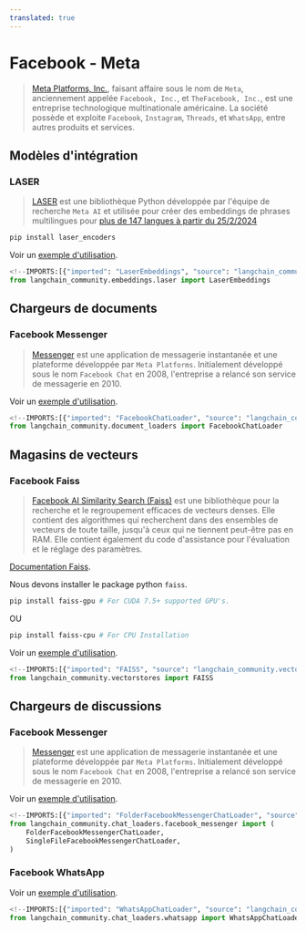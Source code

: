 ```yaml
---
translated: true
---
```


# Facebook - Meta

>[Meta Platforms, Inc.](https://www.facebook.com/), faisant affaire sous le nom de `Meta`, anciennement
> appelée `Facebook, Inc.`, et `TheFacebook, Inc.`, est une entreprise technologique
> multinationale américaine. La société possède et exploite `Facebook`, `Instagram`, `Threads`,
> et `WhatsApp`, entre autres produits et services.

## Modèles d'intégration

### LASER

>[LASER](https://github.com/facebookresearch/LASER) est une bibliothèque Python développée par
> l'équipe de recherche `Meta AI` et utilisée pour
> créer des embeddings de phrases multilingues pour
> [plus de 147 langues à partir du 25/2/2024](https://github.com/facebookresearch/flores/blob/main/flores200/README.md#languages-in-flores-200)

```bash
pip install laser_encoders
```

Voir un [exemple d'utilisation](/docs/integrations/text_embedding/laser).

```python
<!--IMPORTS:[{"imported": "LaserEmbeddings", "source": "langchain_community.embeddings.laser", "docs": "https://api.python.langchain.com/en/latest/embeddings/langchain_community.embeddings.laser.LaserEmbeddings.html", "title": "Facebook - Meta"}]-->
from langchain_community.embeddings.laser import LaserEmbeddings
```

## Chargeurs de documents

### Facebook Messenger

>[Messenger](https://en.wikipedia.org/wiki/Messenger_(software)) est une application de messagerie instantanée et
> une plateforme développée par `Meta Platforms`. Initialement développé sous le nom `Facebook Chat` en 2008, l'entreprise a relancé son
> service de messagerie en 2010.

Voir un [exemple d'utilisation](/docs/integrations/document_loaders/facebook_chat).

```python
<!--IMPORTS:[{"imported": "FacebookChatLoader", "source": "langchain_community.document_loaders", "docs": "https://api.python.langchain.com/en/latest/document_loaders/langchain_community.document_loaders.facebook_chat.FacebookChatLoader.html", "title": "Facebook - Meta"}]-->
from langchain_community.document_loaders import FacebookChatLoader
```

## Magasins de vecteurs

### Facebook Faiss

>[Facebook AI Similarity Search (Faiss)](https://engineering.fb.com/2017/03/29/data-infrastructure/faiss-a-library-for-efficient-similarity-search/)
> est une bibliothèque pour la recherche et le regroupement efficaces de vecteurs denses. Elle contient des algorithmes qui
> recherchent dans des ensembles de vecteurs de toute taille, jusqu'à ceux qui ne tiennent peut-être pas en RAM. Elle contient également du code
> d'assistance pour l'évaluation et le réglage des paramètres.

[Documentation Faiss](https://faiss.ai/).

Nous devons installer le package python `faiss`.

```bash
pip install faiss-gpu # For CUDA 7.5+ supported GPU's.
```

OU

```bash
pip install faiss-cpu # For CPU Installation
```

Voir un [exemple d'utilisation](/docs/integrations/vectorstores/faiss).

```python
<!--IMPORTS:[{"imported": "FAISS", "source": "langchain_community.vectorstores", "docs": "https://api.python.langchain.com/en/latest/vectorstores/langchain_community.vectorstores.faiss.FAISS.html", "title": "Facebook - Meta"}]-->
from langchain_community.vectorstores import FAISS
```

## Chargeurs de discussions

### Facebook Messenger

>[Messenger](https://en.wikipedia.org/wiki/Messenger_(software)) est une application de messagerie instantanée et
> une plateforme développée par `Meta Platforms`. Initialement développé sous le nom `Facebook Chat` en 2008, l'entreprise a relancé son
> service de messagerie en 2010.

Voir un [exemple d'utilisation](/docs/integrations/chat_loaders/facebook).

```python
<!--IMPORTS:[{"imported": "FolderFacebookMessengerChatLoader", "source": "langchain_community.chat_loaders.facebook_messenger", "docs": "https://api.python.langchain.com/en/latest/chat_loaders/langchain_community.chat_loaders.facebook_messenger.FolderFacebookMessengerChatLoader.html", "title": "Facebook - Meta"}, {"imported": "SingleFileFacebookMessengerChatLoader", "source": "langchain_community.chat_loaders.facebook_messenger", "docs": "https://api.python.langchain.com/en/latest/chat_loaders/langchain_community.chat_loaders.facebook_messenger.SingleFileFacebookMessengerChatLoader.html", "title": "Facebook - Meta"}]-->
from langchain_community.chat_loaders.facebook_messenger import (
    FolderFacebookMessengerChatLoader,
    SingleFileFacebookMessengerChatLoader,
)
```

### Facebook WhatsApp

Voir un [exemple d'utilisation](/docs/integrations/chat_loaders/whatsapp).

```python
<!--IMPORTS:[{"imported": "WhatsAppChatLoader", "source": "langchain_community.chat_loaders.whatsapp", "docs": "https://api.python.langchain.com/en/latest/chat_loaders/langchain_community.chat_loaders.whatsapp.WhatsAppChatLoader.html", "title": "Facebook - Meta"}]-->
from langchain_community.chat_loaders.whatsapp import WhatsAppChatLoader
```
